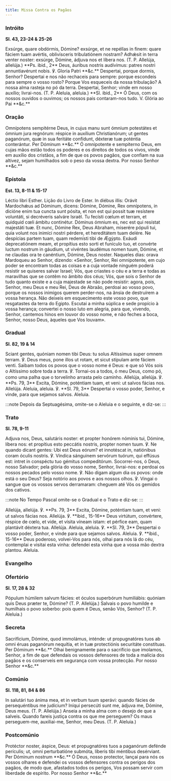 ```yaml
---
title: Missa Contra os Pagãos
---
```


### Intróito

**Sl. 43, 23-24 & 25-26**

<div class="grid grid-cols-2 gap-5">
  <span class="text-justify">
    Exsúrge, quare obdórmis, Dómine? exsúrge, et ne repéllas in finem: quare
    fáciem tuam avértis, oblivísceris tribulatiónem nostram? Adhǽsit in terra
    venter noster: exsúrge, Dómine, ádjuva nos et líbera nos. (T. P. Allelúja,
    allelúja.) **Ps. ibid., 2** Deus, áuribus nostris audívimus: patres nostri
    annuntiavérunt nobis. ℣. Gloria Patri **&c.**
  </span>
  <span class="text-justify">
    Despertai, porque dormis, Senhor? Despertai e nos não rechaceis para sempre:
    porque escondeis para sempre o vosso rosto? Porque Vos esqueceis da nossa
    tribulação? A nossa alma rasteja no pó da terra. Despertai, Senhor; vinde em
    nosso auxílio; livrai-nos. (T. P. Aleluia, aleluia.) **Sl. ibid., 2** Ó
    Deus, com os nossos ouvidos o ouvimos; os nossos pais contaram-nos tudo. V.
    Glória ao Pai **&c.**
  </span>
</div>

### Oração

<div class="grid grid-cols-2 gap-5">
  <span class="text-justify">
    Omnípotens sempitérne Deus, in cujus manu sunt ómnium potestátes et ómnium
    jura regnórum: réspice in auxílium Christianórum; ut gentes paganórum, quæ
    in sua feritáte confídunt, déxteræ tuæ poténtia conterántur. Per Dóminum
    **&c.**
  </span>
  <span class="text-justify">
    Ó omnipotente e sempiterno Deus, em cujas mãos estão todos os poderes e os
    direitos de todos os vivos, vinde em auxílio dos cristãos, a fim de que os
    povos pagãos, que confiam na sua altivez, sejam humilhados sob o peso da
    vossa dextra. Por nosso Senhor **&c.**
  </span>
</div>

### Epístola

**Est. 13, 8-11 & 15-17**

<div class="grid grid-cols-2 gap-5">
  <span class="text-justify">Léctio libri Esther.</span>
  <span class="text-justify">Lição do Livro de Ester.</span>
  <span class="text-justify">
    In diébus illis: Orávit Mardochǽus ad Dóminum, dicens: Dómine, Dómine, Rex
    omnípotens, in dicióne enim tua cuncta sunt pósita, et non est qui possit
    tuæ resístere voluntáti, si decréveris salváre Israël. Tu fecísti cœlum et
    terram, et quidquid cœli ámbitu continétur. Dóminus ómnium es, nec est qui
    resístat majestáti tuæ. Et nunc, Dómine Rex, Deus Abraham, miserére pópuli
    tui, quia volunt nos inimíci nostri pérdere, et hereditátem tuam delére. Ne
    despícias partem tuam, quam redemísti tibi de Ægýpto. Exáudi deprecatiónem
    meam, et propítius esto sorti et funículo tuo, et convérte luctum nostrum in
    gáudium, ut vivéntes laudémus nomen tuum, Dómine, et ne claudas ora te
    canéntium, Dómine, Deus noster.
  </span>
  <span class="text-justify">
    Naqueles dias: orava Mardoqueu ao Senhor, dizendo: «Senhor, Senhor, Rei
    omnipotente, em cujo poder se encontram todas as coisas e a cuja vontade
    ninguém poderá resistir se quiseres salvar Israel; Vós, que criastes o céu e
    a terra e todas as maravilhas que se contêm no âmbito dos céus; Vós, que
    sois o Senhor de tudo quanto existe e a cuja majestade se não pode resistir:
    agora, pois, Senhor, meu Deus e meu Rei, Deus de Abraão, perdoai ao vosso
    povo, porque os nossos inimigos querem perder-nos, na ânsia de destruírem a
    vossa herança. Não deixeis em esquecimento este vosso povo, que resgatastes
    da terra do Egipto. Escutai a minha súplica e sede propício à vossa herança;
    convertei o nosso luto em alegria, para que, vivendo, Senhor, cantemos hinos
    em louvor do vosso nome, e não feches a boca, Senhor, nosso Deus, àqueles
    que Vos louvam».
  </span>
</div>

### Gradual

**Sl. 82, 19 & 14**

<div class="grid grid-cols-2 gap-5">
  <span class="text-justify">
    Sciant gentes, quóniam nomen tibi Deus: tu solus Altíssimus super omnem
    terram. ℣. Deus meus, pone illos ut rotam, et sicut stípulam ante fáciem
    venti.
  </span>
  <span class="text-justify">
    Saibam todos os povos que o vosso nome é Deus: e que só Vós sois o Altíssimo
    sobre toda a terra. ℣. Tornai-os a todos, ó meu Deus, como pó, como uma
    palha que o torvelinho arrasta pelo caminho.
  </span>
  <span class="text-justify">
    Allelúja, allelúja. ℣. **Ps. 79, 3** Excita, Dómine, poténtiam tuam, et
    veni: ut salvos fácias nos. Allelúja.
  </span>
  <span class="text-justify">
    Aleluia, aleluia. ℣. **Sl. 79, 3** Despertai o vosso poder, Senhor, e vinde,
    para que sejamos salvos. Aleluia.
  </span>
</div>

:::note
Depois da Septuagésima, omite-se o Aleluia e o seguinte, e diz-se:
:::

### Trato

**Sl. 78, 9-11**

<div class="grid grid-cols-2 gap-5">
  <span class="text-justify">
    Adjuva nos, Deus, salutáris noster: et propter honórem nóminis tui, Dómine,
    líbera nos: et propítius esto peccátis nostris, propter nomen tuum. ℣. Ne
    quando dicant gentes: Ubi est Deus eórum? et innotéscat in, natiónibus coram
    óculis nostris. ℣. Víndica sánguinem servórum tuórum, qui effúsus est:
    intret in conspéctu tuo gémitus compeditórum.
  </span>
  <span class="text-justify">
    Socorrei-nos, ó Deus, nosso Salvador; pela glória do vosso nome, Senhor,
    livrai-nos: e perdoai os nossos pecados pelo vosso nome. ℣. Não digam algum
    dia os povos: onde está o seu Deus? Seja notório aos povos e aos nossos
    olhos. ℣. Vingai o sangue que os vossos servos derramaram: cheguem até Vós
    os gemidos dos cativos.
  </span>
</div>

:::note
No Tempo Pascal omite-se o Gradual e o Trato e diz-se:
:::

<div class="grid grid-cols-2 gap-5">
  <span class="text-justify">
    Allelúja, allelúja. ℣. **Ps. 79, 3** Excita, Dómine, poténtiam tuam, et
    veni: ut salvos fácias nos. Allelúja. ℣. **ibid., 15-16** Deus virtútum,
    convértere, réspice de cœlo, et vide, et vísita víneam istam: et pérfice
    eam, quam plantávit déxtera tua. Allelúja.
  </span>
  <span class="text-justify">
    Aleluia, aleluia. ℣. **Sl. 79, 3** Despertai o vosso poder, Senhor, e vinde
    para que sejamos salvos. Aleluia. ℣. **ibid., 15-16** Deus poderoso,
    volvei-Vos para nós, olhai para nós lá do céu, contemplai e visitai esta
    vinha: defendei esta vinha que a vossa mão dextra plantou. Aleluia.
  </span>
</div>

### Evangelho


<LinkCard
  href="/missal/pascoa/rogacoes#evangelho"
  title="Dias de Rogação - 25 de Abril e nos 3 dias antes da Ascensão"
/>

### Ofertório

**Sl. 17, 28 & 32**

<div class="grid grid-cols-2 gap-5">
  <span class="text-justify">
    Pópulum húmilem salvum fácies: et óculos superbórum humiliábis: quóniam quis
    Deus præter te, Dómine? (T. P. Allelúja.)
  </span>
  <span class="text-justify">
    Salvais o povo humilde e humilhais o povo soberbo: pois quem é Deus, senão
    Vós, Senhor? (T. P. Aleluia.)
  </span>
</div>

### Secreta

<div class="grid grid-cols-2 gap-5">
  <span class="text-justify">
    Sacrifícium, Dómine, quod immolámus, inténde: ut propugnatóres tuos ab omni
    éruas paganórum nequítia, et in tuæ protectiónis securitáte constítuas. Per
    Dóminum **&c.**
  </span>
  <span class="text-justify">
    Olhai benignamente para o sacrifício que imolamos, Senhor, a fim de que
    defendais os vossos defensores de toda a malícia dos pagãos e os conserveis
    em segurança com vossa protecção. Por nosso Senhor **&c.**
  </span>
</div>

### Comúnio

**Sl. 118, 81, 84 & 86**

<div class="grid grid-cols-2 gap-5">
  <span class="text-justify">
    In salutári tuo ánima mea, et in verbum tuum sperávi: quando fácies de
    persequéntibus me judícium? Iníqui persecúti sunt me, ádjuva me, Dómine,
    Deus meus. (T. P. Allelúja.)
  </span>
  <span class="text-justify">
    Anseia a minha alma com o desejo de que a salveis. Quando fareis justiça
    contra os que me perseguem? Os maus perseguem-me, auxiliai-me, Senhor, meu
    Deus. (T. P. Aleluia.)
  </span>
</div>

### Postcomúnio

<div class="grid grid-cols-2 gap-5">
  <span class="text-justify">
    Protéctor noster, áspice, Deus: et propugnatóres tuos a paganórum defénde
    perículis; ut, omni perturbatióne submóta, líberis tibi méntibus desérviant.
    Per Dóminum nostrum **&c.**
  </span>
  <span class="text-justify">
    Ó Deus, nosso protector, lançai para nós os vossos olhares e defendei os
    vossos defensores contra os perigos dos pagãos, de modo que, afastados todos
    os perigos, Vos possam servir com liberdade de espírito. Por nosso Senhor
    **&c.**
  </span>
</div>
